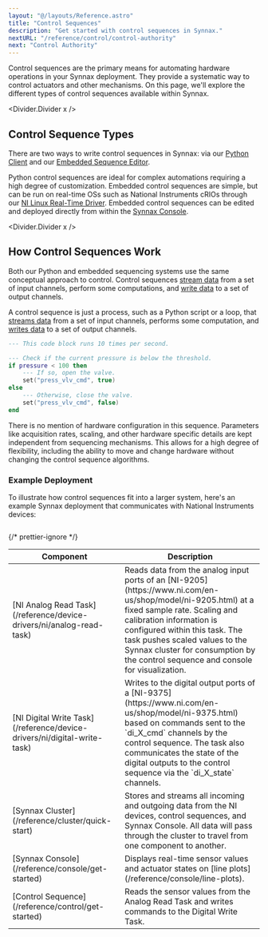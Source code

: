 ```yaml
---
layout: "@/layouts/Reference.astro"
title: "Control Sequences"
description: "Get started with control sequences in Synnax."
nextURL: "/reference/control/control-authority"
next: "Control Authority"
---
```



Control sequences are the primary means for automating hardware operations in your
Synnax deployment. They provide a systematic way to control actuators and other
mechanisms. On this page, we'll explore the different types of control sequences
available within Synnax.

<Divider.Divider x />

## Control Sequence Types

There are two ways to write control sequences in Synnax: via our
[Python Client](/reference/python-client/get-started) and our
[Embedded Sequence Editor](/reference/control/embedded/get-started).

Python control sequences are ideal for complex automations requiring a high degree of
customization. Embedded control sequences are simple, but can be run on real-time OSs
such as National Instruments cRIOs through our
[NI Linux Real-Time Driver](/reference/device-drivers/standalone?platform=ni-linux-rt).
Embedded control sequences can be edited and deployed directly from within the
[Synnax Console](/reference/console/get-started).

<Divider.Divider x />

## How Control Sequences Work

Both our Python and embedded sequencing systems use the same conceptual approach to
control. Control sequences [stream data](/reference/concepts/streams) from a set of
input channels, perform some computations, and [write data](/reference/concepts/writes)
to a set of output channels.

A control sequence is just a process, such as a Python script or a loop, that
[streams data](/reference/concepts/streams) from a set of input channels, performs some
computation, and [writes data](/reference/concepts/writes) to a set of output channels.

```lua
--- This code block runs 10 times per second.

--- Check if the current pressure is below the threshold.
if pressure < 100 then
    --- If so, open the valve.
    set("press_vlv_cmd", true)
else
    --- Otherwise, close the valve.
    set("press_vlv_cmd", false)
end
```

There is no mention of hardware configuration in this sequence. Parameters like
acquisition rates, scaling, and other hardware specific details are kept independent
from sequencing mechanisms. This allows for a high degree of flexibility, including the
ability to move and change hardware without changing the control sequence algorithms.

### Example Deployment

To illustrate how control sequences fit into a larger system, here's an example Synnax
deployment that communicates with National Instruments devices:

<Diagram>
  <Image
    client:only="react"
    id="control/sequence-structure-v2"
    themed={false}
    extension="svg"
  />
</Diagram>

{/* prettier-ignore */}
<Table>
  <thead>
    <tr>
      <th style={{width: "160px"}}>Component</th>
      <th>Description</th>
    </tr>
  </thead>
  <tbody>
    <tr>
      <td>[NI Analog Read Task](/reference/device-drivers/ni/analog-read-task)</td>
      <td>Reads data from the analog input ports of an
        [NI-9205](https://www.ni.com/en-us/shop/model/ni-9205.html) at a fixed sample
        rate. Scaling and calibration information is configured within this task. The
        task pushes scaled values to the Synnax cluster for consumption by the control
        sequence and console for visualization.</td>
    </tr>
    <tr>
      <td>[NI Digital Write Task](/reference/device-drivers/ni/digital-write-task)</td>
      <td>Writes to the digital output ports of a
        [NI-9375](https://www.ni.com/en-us/shop/model/ni-9375.html) based on commands
        sent to the `di_X_cmd` channels by the control sequence. The task also
        communicates the state of the digital outputs to the control sequence via the
        `di_X_state` channels.</td>
    </tr>
    <tr>
      <td>[Synnax Cluster](/reference/cluster/quick-start)</td>
      <td>Stores and streams all incoming and outgoing data from the NI devices, control
        sequences, and Synnax Console. All data will pass through the cluster to travel
        from one component to another.</td>
    </tr>
    <tr>
      <td>[Synnax Console](/reference/console/get-started)</td>
      <td>Displays real-time sensor values and actuator states on [line
        plots](/reference/console/line-plots).</td>
    </tr>
    <tr>
      <td>[Control Sequence](/reference/control/get-started)</td>
      <td>Reads the sensor values from the Analog Read Task and writes commands to the
        Digital Write Task.</td>
    </tr>
  </tbody>
</Table>
